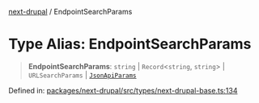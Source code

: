 [next-drupal](../globals.mdx) / EndpointSearchParams

# Type Alias: EndpointSearchParams

> **EndpointSearchParams**: `string` \| `Record`\<`string`, `string`\> \| `URLSearchParams` \| [`JsonApiParams`](JsonApiParams.mdx)

Defined in: [packages/next-drupal/src/types/next-drupal-base.ts:134](https://github.com/chapter-three/next-drupal/blob/99d53e7de9f279983acefda33ce5bc4643bafb3c/packages/next-drupal/src/types/next-drupal-base.ts#L134)
